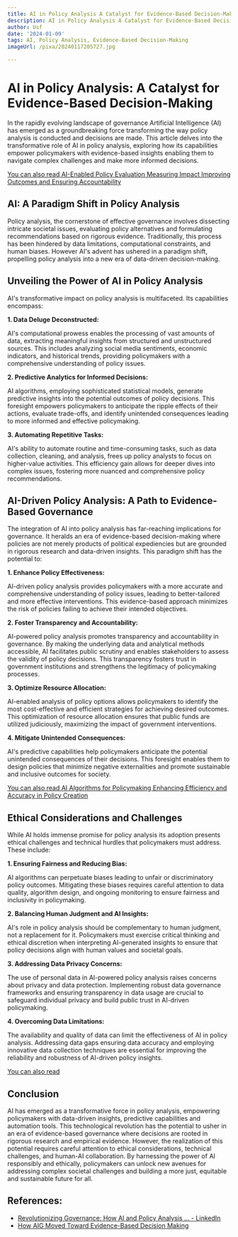 ```yaml
---
title: AI in Policy Analysis A Catalyst for Evidence-Based Decision-Making
description: AI in Policy Analysis A Catalyst for Evidence-Based Decision-Making
author: Usf
date: '2024-01-09'
tags: AI, Policy Analysis, Evidence-Based Decision-Making
imageUrl: /pixa/20240117205727.jpg

---
```

#  AI in Policy  Analysis: A Catalyst for Evidence-Based Decision-Making

In the rapidly evolving landscape of governance Artificial  Intelligence (AI) has emerged  as a groundbreaking force transforming the way policy  analysis is conducted and decisions are made. This article delves into  the transformative role of AI in policy analysis, exploring how its capabilities empower policymakers with evidence-based insights enabling them to navigate complex challenges and make more informed decisions.

[You  can also read AI-Enabled Policy Evaluation Measuring Impact Improving Outcomes and Ensuring Accountability](AI-Enabled%20Policy%20Evaluation%20Measuring%20Impact%2C%20Improving%20Outcomes%2C%20and%20Ensuring%20Accountability)


## AI: A Paradigm Shift in Policy Analysis

Policy analysis, the cornerstone of effective governance involves  dissecting  intricate societal issues, evaluating  policy alternatives and formulating recommendations based on rigorous evidence. Traditionally, this process has been hindered by data limitations,  computational constraints, and human  biases. However AI's advent has ushered in a paradigm shift, propelling policy analysis into a new era of  data-driven decision-making.

##  Unveiling the  Power of AI  in Policy  Analysis

AI's transformative impact on policy analysis is  multifaceted. Its  capabilities encompass:

**1.  Data Deluge Deconstructed:**

AI's computational  prowess enables the processing of vast amounts of data, extracting meaningful insights from structured and unstructured sources. This includes analyzing social media sentiments, economic indicators, and historical trends, providing policymakers with a comprehensive understanding of policy issues.

**2. Predictive  Analytics for Informed Decisions:**

AI algorithms, employing  sophisticated statistical models, generate predictive insights into the potential outcomes of  policy decisions. This foresight empowers policymakers to anticipate the  ripple effects of  their actions, evaluate trade-offs, and identify unintended consequences  leading to more informed and effective policymaking.

**3. Automating Repetitive Tasks:**

AI's ability to automate routine and  time-consuming tasks, such as data collection, cleaning, and analysis, frees up policy analysts to focus on higher-value activities. This  efficiency  gain allows for deeper dives into  complex issues, fostering more nuanced and comprehensive policy recommendations.

## AI-Driven Policy Analysis:  A Path  to Evidence-Based Governance

The integration of AI into policy analysis has far-reaching implications for governance. It heralds an era of evidence-based decision-making where  policies  are not merely products  of political expediencies but are grounded in rigorous research and data-driven insights. This paradigm shift has the potential to:

**1. Enhance Policy Effectiveness:**

AI-driven policy analysis provides policymakers with a more accurate and comprehensive understanding of policy issues, leading to better-tailored and more effective interventions.  This evidence-based approach minimizes the risk of policies  failing to achieve their intended objectives.

**2. Foster Transparency and Accountability:**

AI-powered  policy analysis promotes transparency and accountability in governance.  By making the underlying data and analytical methods accessible, AI facilitates public scrutiny and enables stakeholders to assess the validity of policy decisions. This transparency fosters  trust in government institutions and strengthens  the  legitimacy of policymaking processes.

**3. Optimize Resource Allocation:**

AI-enabled analysis of policy options  allows policymakers to identify the most cost-effective and efficient strategies for achieving desired outcomes. This optimization of resource allocation ensures that public funds are utilized judiciously, maximizing the impact of government interventions.

**4. Mitigate Unintended Consequences:**

AI's predictive capabilities help policymakers anticipate the potential unintended consequences of their decisions.  This foresight enables them to design policies that minimize negative externalities and promote sustainable and inclusive outcomes for society.

[You can also read AI Algorithms for Policymaking Enhancing Efficiency and Accuracy in Policy Creation](AI%20Algorithms%20for%20Policymaking%20Enhancing%20Efficiency%20and%20Accuracy%20in%20Policy%20Creation)


##  Ethical Considerations and Challenges

While AI  holds immense promise for policy analysis its adoption presents ethical challenges  and technical hurdles that policymakers must address. These include:

**1. Ensuring Fairness and Reducing  Bias:**

AI  algorithms  can perpetuate biases leading to unfair  or discriminatory  policy outcomes. Mitigating these biases requires careful attention to data  quality,  algorithm design, and ongoing monitoring to ensure fairness and inclusivity in policymaking.

**2. Balancing Human Judgment and AI Insights:**

AI's  role in policy analysis should be complementary to human judgment, not a replacement for it. Policymakers must exercise critical thinking and ethical  discretion when interpreting  AI-generated  insights to ensure that policy decisions align with human  values and societal goals.

**3. Addressing Data Privacy Concerns:**

The use of personal data in AI-powered policy analysis raises concerns  about privacy and data protection. Implementing robust data governance frameworks and ensuring transparency in data usage are crucial to safeguard individual privacy and build  public trust in AI-driven policymaking.

**4. Overcoming Data Limitations:**

The availability and  quality of data  can limit the effectiveness  of AI in policy analysis. Addressing data gaps ensuring data accuracy and employing innovative data collection techniques are essential for improving the reliability and robustness of AI-driven policy insights.

[You  can also read ]()


## Conclusion

AI has emerged as  a transformative force in policy analysis, empowering policymakers  with data-driven insights,  predictive capabilities and automation tools. This technological revolution has the potential to usher in an era  of evidence-based governance where  decisions are rooted in rigorous research and empirical evidence. However, the realization of this  potential requires  careful attention to ethical considerations, technical challenges, and human-AI collaboration. By harnessing the power of AI responsibly  and  ethically, policymakers  can  unlock new avenues for addressing complex societal  challenges and building  a more just, equitable and sustainable future for all.

## References:
- [Revolutionizing Governance: How AI and Policy Analysis ... - LinkedIn](https://www.linkedin.com/pulse/revolutionizing-governance-how-ai-policy-analysis)
- [How AIG Moved Toward Evidence-Based Decision Making](https://hbr.org/2014/10/how-aig-moved-toward-evidence-based-decision-making)
